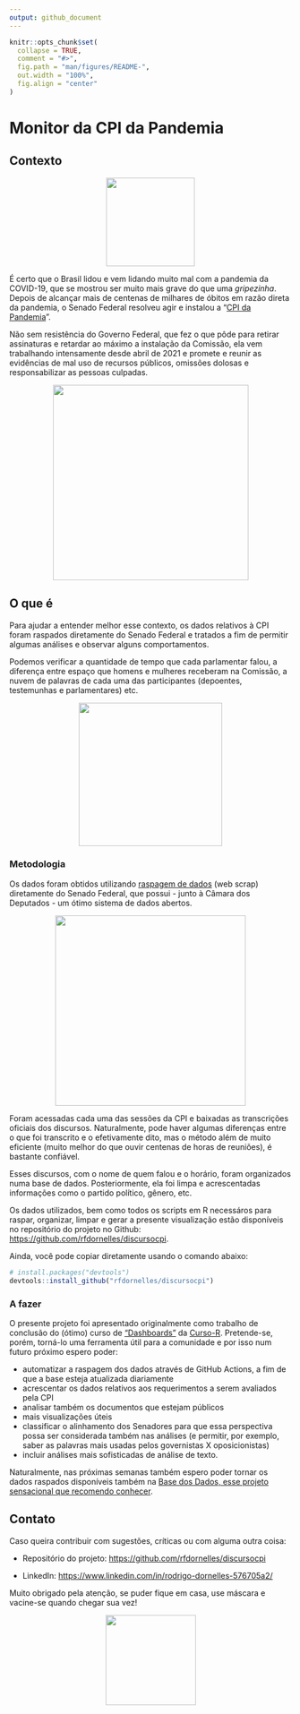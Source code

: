 ```yaml
---
output: github_document
---
```


<!-- README.md is generated from README.Rmd. Please edit that file -->

```r
knitr::opts_chunk$set(
  collapse = TRUE,
  comment = "#>",
  fig.path = "man/figures/README-",
  out.width = "100%",
  fig.align = "center"
)
```

# Monitor da CPI da Pandemia

## Contexto

<center>

<img src="https://conteudo.imguol.com.br/c/entretenimento/30/2021/06/11/rafael-chalub-o-esse-menino-em-sua-esquete-da-pifaizer-1623439612984_v2_600x600.jpg.webp" width="158"/>

</center>

É certo que o Brasil lidou e vem lidando muito mal com a pandemia da COVID-19, que se mostrou ser muito mais grave do que uma *gripezinha*. Depois de alcançar mais de centenas de milhares de óbitos em razão direta da pandemia, o Senado Federal resolveu agir e instalou a "[CPI da Pandemia](https://legis.senado.leg.br/comissoes/comissao?codcol=2441)".

Não sem resistência do Governo Federal, que fez o que pôde para retirar assinaturas e retardar ao máximo a instalação da Comissão, ela vem trabalhando intensamente desde abril de 2021 e promete e reunir as evidências de mal uso de recursos públicos, omissões dolosas e responsabilizar as pessoas culpadas.

<center>

<img src="https://static.poder360.com.br/2021/05/gif-pazuello-cpi.gif" width="349"/>

</center>

## O que é

Para ajudar a entender melhor esse contexto, os dados relativos à CPI foram raspados diretamente do Senado Federal e tratados a fim de permitir algumas análises e observar alguns comportamentos.

Podemos verificar a quantidade de tempo que cada parlamentar falou, a diferença entre espaço que homens e mulheres receberam na Comissão, a nuvem de palavras de cada uma das participantes (depoentes, testemunhas e parlamentares) etc.

<center>

<img src="https://www12.senado.leg.br/noticias/materias/2021/04/29/cpi-da-pandemia-omar-aziz-nega-pedido-de-funcionamento-presencial/20210429_00917jr.jpg/@@images/image/imagem_materia" width="256"/>

</center>

### Metodologia

Os dados foram obtidos utilizando [raspagem de dados](https://pt.wikipedia.org/wiki/Coleta_de_dados_web) (web scrap) diretamente do Senado Federal, que possui - junto à Câmara dos Deputados - um ótimo sistema de dados abertos.

<center>

<img src="man/figures/senado.jpg" width="340"/>

</center>

Foram acessadas cada uma das sessões da CPI e baixadas as transcrições oficiais dos discursos. Naturalmente, pode haver algumas diferenças entre o que foi transcrito e o efetivamente dito, mas o método além de muito eficiente (muito melhor do que ouvir centenas de horas de reuniões), é bastante confiável.

Esses discursos, com o nome de quem falou e o horário, foram organizados numa base de dados. Posteriormente, ela foi limpa e acrescentadas informações como o partido político, gênero, etc.

Os dados utilizados, bem como todos os scripts em R necessáros para raspar, organizar, limpar e gerar a presente visualização estão disponíveis no repositório do projeto no Github: <https://github.com/rfdornelles/discursocpi>.

Ainda, você pode copiar diretamente usando o comando abaixo:

``` r
# install.packages("devtools")
devtools::install_github("rfdornelles/discursocpi")
```

### A fazer

O presente projeto foi apresentado originalmente como trabalho de conclusão do (ótimo) curso de ["Dashboards"](https://curso-r.com/cursos/dashboards/) da [Curso-R](https://twitter.com/curso_r). Pretende-se, porém, torná-lo uma ferramenta útil para a comunidade e por isso num futuro próximo espero poder:

-   automatizar a raspagem dos dados através de GitHub Actions, a fim de que a base esteja atualizada diariamente
-   acrescentar os dados relativos aos requerimentos a serem avaliados pela CPI
-   analisar também os documentos que estejam públicos
-   mais visualizações úteis
-   classificar o alinhamento dos Senadores para que essa perspectiva possa ser considerada também nas análises (e permitir, por exemplo, saber as palavras mais usadas pelos governistas X oposicionistas)
-   incluir análises mais sofisticadas de análise de texto.

Naturalmente, nas próximas semanas também espero poder tornar os dados raspados disponíveis também na [Base dos Dados, esse projeto sensacional que recomendo conhecer](https://basedosdados.github.io/mais/).

## Contato

Caso queira contribuir com sugestões, críticas ou com alguma outra coisa:

-   Repositório do projeto: <https://github.com/rfdornelles/discursocpi>

-   LinkedIn: <https://www.linkedin.com/in/rodrigo-dornelles-576705a2/>

Muito obrigado pela atenção, se puder fique em casa, use máscara e vacine-se quando chegar sua vez!

<center>

<img src="https://media1.tenor.com/images/ef3f8360f336d7cd1f4e3779fdadb05f/tenor.gif?itemid=19474691" width="161"/>

</center>
